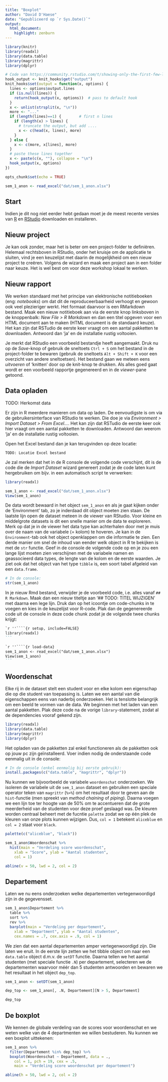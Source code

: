 ---
title: "Boxplot"
author: "David D'Haese"
date: "Gepubliceerd op `r Sys.Date()`"
output: 
  html_document: 
    highlight: zenburn
---

```{r setup, include=FALSE}
library(knitr)
library(readxl)
library(data.table)
library(magrittr)
library(dplyr)

# Code van https://community.rstudio.com/t/showing-only-the-first-few-lines-of-the-results-of-a-code-chunk/6963/2
hook_output <- knit_hooks$get("output")
knit_hooks$set(output = function(x, options) {
  lines <- options$output.lines
  if (is.null(lines)) {
    return(hook_output(x, options))  # pass to default hook
  }
  x <- unlist(strsplit(x, "\n"))
  more <- "..."
  if (length(lines)==1) {        # first n lines
    if (length(x) > lines) {
      # truncate the output, but add ....
      x <- c(head(x, lines), more)
    }
  } else {
    x <- c(more, x[lines], more)
  }
  # paste these lines together
  x <- paste(c(x, ""), collapse = "\n")
  hook_output(x, options)
})

opts_chunk$set(echo = TRUE)

sem_1_anon <- read_excel("dat/sem_1_anon.xlsx")
```

## Start

Indien je dit nog niet eerder hebt gedaan moet je de meest recente versies van [R](https://cran.r-project.org/bin/windows/base/) en [RStudio](https://rstudio.com/products/rstudio/download/) downloaden en installeren.

## Nieuw project

Je kan ook zonder, maar het is beter om een project-folder te definiëren. Helemaal rechtsboven in RStudio, onder het kruisje om de applicatie te sluiten, vind je een keuzelijst met daarin de mogelijkheid om een nieuw project te creëren. Volgens de wizard en maak een project aan in een folder naar keuze. Het is wel best om voor deze workshop lokaal te werken.

## Nieuw rapport

We werken standaard met het principe van elektronische notitieboeken (eng: _notebooks_) om dat dit de reproduceerbaarheid verhoogt en gewoon ook veel plezieriger werkt. Het formaat daarvoor is een RMarkdown bestand. Maak een nieuw notitieboek aan via de eerste knop linksboven in de knoppenbalk: _New File > R Markdown_ en dan een titel opgeven voor een HTML document aan te maken (HTML document is de standaard keuze). Het kan zijn dat RSTudio de eerste keer vraagt om een aantal pakketten te downloaden. Antwoord dan 'ja' en de installatie rustig voltooien.

Je merkt dat RStudio een voorbeeld bestandje heeft aangemaakt. Druk nu op de _Save_-knop of gebruik de sneltoets `Ctrl + S` om het bestand in de project-folder te bewaren (gebruik de sneltoets `Alt + Shift + K` voor een overzicht van andere sneltoetsen). Het bestand gaan we meteen eens _uitvoeren_ of 'knitten' door op de knit-knop te drukken. Als alles goed gaat wordt er een voorbeeld rapportje gegenereerd en in de _viewer_-pane getoond.

## Data opladen

TODO: Herkomst data

Er zijn in R meerdere manieren om data op laden. De eenvoudigste is om via de gebruikersinterface van RStudio te werken. Die doe je via _Environment > Import Dataset > From Excel..._. Het kan zijn dat RSTudio de eerste keer ook hier vraagt om een aantal pakketten te downloaden. Antwoord dan weerom 'ja' en de installatie rustig voltooien.

Open het Excel bestand dan je kan terugvinden op deze locatie:

```
TODO: Locatie Excel bestand
```

Je zal merken dat het in de R console de volgende code verschijnt, dit is de code die de _Import Dataset_ wizard genereert zodat je de code laten kunt hergebruiken om bijv. in een automatisch script te verwerken:

```r
library(readxl)

sem_1_anon <- read_excel("dat/sem_1_anon.xlsx")
View(sem_1_anon)
```

De data wordt bewaard in het object `sem_1_anon` en als je gaat kijken onder de 'Environment' tab, zo je inderdaad dit object moeten zien staan. De laatste lijn open de dataset meteen in de viewer van RStudio. Voor kleine en middelgrote datasets is dit een snelle manier om de data te exploreren. Merk op dat je in de viewer het data type kan achterhalen door met je muis over de naam van de variabele (= kolom) te hoveren. Je kan in de `Environment`-tab ook het object openklappen om die informatie te zien. Een derde manier om snel de inhoud van eender welk object in R te bekijken is met de `str` functie. Geef in de console de volgende code op en je zou een lange lijst moeten zien verschijnen met de variabele namen en geassocieerd data types, de lengte van de kolom en de eerste waarden. Je ziet ook dat het object van het type `tibble` is, een soort tabel afgeleid van een `data.frame`.

```{r view-object, output.lines = 15}
# In de console:
str(sem_1_anon)
```

In je nieuw Rmd bestand, verwijder je de voorbeeld code, i.e. alles vanaf `## R Markdown`. Maak dan een nieuw titeltje aan '## TODO: TITEL WIJZIGEN' met daarna een lege lijn. Druk dan op het icoontje om code-chunks in te voegen en kies in de keuzelijst voor R-code. Plak dan de gegenereerde code uit de console in deze code chunk zodat je de volgende twee chunks krijgt:

````md
`r ''````{r setup, include=FALSE}
library(readxl)
```
````

````md
`r ''````{r load-data}
sem_1_anon <- read_excel("dat/sem_1_anon.xlsx")
View(sem_1_anon)
```
````

## Woordenschat

Elke rij in de dataset stelt een student voor en elke kolom een eigenschap die op die student van toepassing is. Laten we een aantal van die eigenschappen eens van naderbij onderzoeken. Het is tenslotte belangrijk om een beeld te vormen van de data. We beginnen met het laden van een aantal pakketten. Plak deze code na de vorige `library`-statement, zodat al de dependencies vooraf gekend zijn.

```r
library(readxl)
library(data.table)
library(magrittr)
library(dplyr)
```

Het opladen van de pakketten zal enkel functioneren als de pakketten ook op jouw pc zijn geïnstalleerd. Voer indien nodig de onderstaande code eenmalig uit in de console:

```r
# In de console (enkel eenmalig bij eerste gebruik):
install.packages(c("data.table", "magrittr", "dplyr"))
```

Nu kunnen we bijvoorbeeld de variabele `woordenschat` onderzoeken. We isoleren de variabele uit de `sem_1_anon` dataset en gebruiken een speciale operator teken van `magrittr` (`%>%`) om het resultaat door te geven aan de `hist`-functie (men spreekt van _method chaining_ of _piping_). Daarna voegen we een lijn toe ter hoogte van de 50% om te accentueren dat de grote meerderheid van de studenten voor deze proef geslaagd was. De kleuren worden centraal beheert met de fucntie `palette` zodat we op één plek de kleuren van onze plots kunnen wijzigen. Dus, `col = 1` betekent `aliceblue` en `col = 2` staat voor `black`.

```{r fig.width=6}

palette(c("aliceblue", "black"))

sem_1_anon$Woordenschat %>%
  hist(main = "Verdeling score woordenschat",
    xlab = "Score", ylab = "Aantal studenten",
    col = 1)

abline(v = 50, lwd = 2, col = 2)
```

## Departement

Laten we nu eens onderzoeken welke departementen vertegenwoordigd zijn in de gegevensset. 

```{r}
sem_1_anon$Departement %>%
  table %>%
  sort %>%
  rev %>%
  barplot(main = "Verdeling per departement",
    xlab = "Department", ylab = "Aantal studenten",
    cex.names = .7, cex.axis = .9, col = 1)
```

We zien dat een aantal departementen amper vertegenwoordigd zijn. Die laten we eruit. In de eerste lijn zetten we het tibble object om naar een `data.table` object d.m.v. de `setDT` functie. Daarna tellen we het aantal studenten (met speciale functie `.N`) per departement, selecteren we de departementen waarvoor méér dan 5 studenten antwoorden en bewaren we het resultaat in het object `dep_top`.

```{r}
sem_1_anon <- setDT(sem_1_anon)

dep_top <- sem_1_anon[, .N, Departement][N > 5, Departement]

dep_top
```

## De boxplot

We kennen de globale verdeling van de scores voor woordenschat en we weten welke van de 4 departmenten we willen bestuderen. Nu kunnen we een boxplot uittekenen:

```{r fig.width = 6}
sem_1_anon %>% 
  filter(Departement %in% dep_top) %>% 
  boxplot(Woordenschat ~ Departement, data = .,
    col = 1, pch = 19, cex = .5,
    main = "Verdeling score woordenschat per departement")

abline(h = 50, lwd = 2, col = 2)
```

